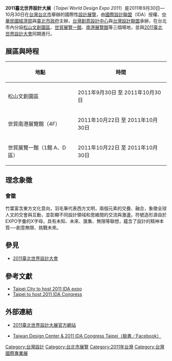 {{expand|time=2011-06-05T07:46:55+00:00}}
{{expert|time=2011-06-05T07:46:55+00:00}}
{{Infobox Exhibition
| Name = 2011臺北世界設計大展<br/><font size="-1">Taipei World Design Expo 2011</font>
| Organization = [[中華民國經濟部|經濟部]]、[[臺北市政府|臺北市政府]]
| Holding = 2011年9月30日 - 2011年10月30日
| Asst = <!--暫略-->
| Sponsor = <!--暫略-->
| MSponsor = <!--暫略-->
| Web = [http://www.2011designexpo.com.tw/ http://www.2011designexpo.com.tw/]
}}

'''2011臺北世界設計大展'''（''Taipei World Design Expo 2011''）是2011年9月30日—10月30日在[[台灣|台灣]][[台北市|台北市]]舉辦的國際性[[設計|設計]][[展覽|展覽]]，由[[國際設計聯盟|國際設計聯盟]]（IDA）授權、[[中華民國經濟部|中華民國經濟部]]與[[臺北市政府|臺北市政府]]主辦，[[台灣創意設計中心|台灣創意設計中心]]與[[台灣設計聯盟|台灣設計聯盟]]承辦，在台北市內分設[[松山菸廠|松山文創園區]]、[[台北世界貿易中心|世貿展覽一館]]、[[台北世界貿易中心南港展覽館|南港展覽館]]等三個場地，並與[[2011臺北世界設計大會|2011臺北世界設計大會]]同期進行。

==展區與時程==
{| border="0" cellpadding="3px" style="border: 1px solid #999; background-color:#ffffff;"
|-align="center" style="background-color: #cccccc;"
! 地點
! 時間
|-
| 松山文創園區
| 2011年9月30日 至 2011年10月30日
|-
| 世貿南港展覽館（4F）
| 2011年10月22日 至 2011年10月30日
|-
| 世貿展覽一館（1館 A、D區）
| 2011年10月22日 至 2011年10月30日
|}

== 理念象徵 ==

===會徽===
竹葉富含東方文化意向，羽毛筆代表西方文明，兩個元素的交疊、融合，象徵全球人文的交會與互動，並彰顯不同設計領域和思維間的交流與激盪。符號造形源自於EXPO字彙的X字母，具有未知、未來、匯集、無限等聯想，蘊含了設計的精神本質──創意無限、挑戰未來。

==參見==
*[[2011臺北世界設計大會|2011臺北世界設計大會]]

==參考文獻==
{{reflist}}
* [https://web.archive.org/web/20111030010405/http://www.asiafinest.com/forum/lofiversion/index.php/t211247.html Taipei City to host 2011 IDA expo]
* [https://archive.is/20130418231620/http://www.culture.tw/index.php?option=com_content&task=view&id=1352&Itemid=235 Taipei to host 2011 IDA Congress]

==外部連結==
* {{zh-tw}}{{en}}[https://web.archive.org/web/20111025045612/http://www.2011designexpo.com.tw/ 2011臺北世界設計大展官方網站]
* [http://www.facebook.com/group.php?gid=5556674734 Taiwan Design Center & 2011 IDA Congress Taipei（臉書／Facebook）]

[[Category:台灣設計|Category:台灣設計]]
[[Category:台北市展覽|Category:台北市展覽]]

[[Category:2011年台灣|Category:2011年台灣]]
[[Category:台灣國際專業展|Category:台灣國際專業展]]